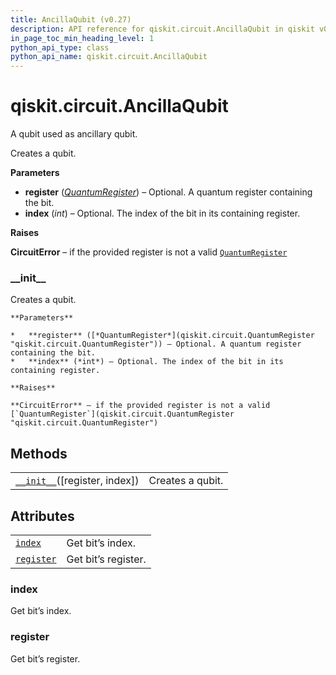 ```yaml
---
title: AncillaQubit (v0.27)
description: API reference for qiskit.circuit.AncillaQubit in qiskit v0.27
in_page_toc_min_heading_level: 1
python_api_type: class
python_api_name: qiskit.circuit.AncillaQubit
---
```


<span id="qiskit-circuit-ancillaqubit" />

# qiskit.circuit.AncillaQubit

<Class id="qiskit.circuit.AncillaQubit" isDedicatedPage={true} github="https://github.com/qiskit/qiskit/tree/stable/0.17/qiskit/circuit/quantumregister.py" signature="AncillaQubit(register=None, index=None)" modifiers="class">
  A qubit used as ancillary qubit.

  Creates a qubit.

  **Parameters**

  *   **register** ([*QuantumRegister*](qiskit.circuit.QuantumRegister "qiskit.circuit.QuantumRegister")) – Optional. A quantum register containing the bit.
  *   **index** (*int*) – Optional. The index of the bit in its containing register.

  **Raises**

  **CircuitError** – if the provided register is not a valid [`QuantumRegister`](qiskit.circuit.QuantumRegister "qiskit.circuit.QuantumRegister")

  ### \_\_init\_\_

  <Function id="qiskit.circuit.AncillaQubit.__init__" signature="__init__(register=None, index=None)">
    Creates a qubit.

    **Parameters**

    *   **register** ([*QuantumRegister*](qiskit.circuit.QuantumRegister "qiskit.circuit.QuantumRegister")) – Optional. A quantum register containing the bit.
    *   **index** (*int*) – Optional. The index of the bit in its containing register.

    **Raises**

    **CircuitError** – if the provided register is not a valid [`QuantumRegister`](qiskit.circuit.QuantumRegister "qiskit.circuit.QuantumRegister")
  </Function>

  ## Methods

  |                                                                                                                |                  |
  | -------------------------------------------------------------------------------------------------------------- | ---------------- |
  | [`__init__`](#qiskit.circuit.AncillaQubit.__init__ "qiskit.circuit.AncillaQubit.__init__")(\[register, index]) | Creates a qubit. |

  ## Attributes

  |                                                                                            |                     |
  | ------------------------------------------------------------------------------------------ | ------------------- |
  | [`index`](#qiskit.circuit.AncillaQubit.index "qiskit.circuit.AncillaQubit.index")          | Get bit’s index.    |
  | [`register`](#qiskit.circuit.AncillaQubit.register "qiskit.circuit.AncillaQubit.register") | Get bit’s register. |

  ### index

  <Attribute id="qiskit.circuit.AncillaQubit.index">
    Get bit’s index.
  </Attribute>

  ### register

  <Attribute id="qiskit.circuit.AncillaQubit.register">
    Get bit’s register.
  </Attribute>
</Class>

